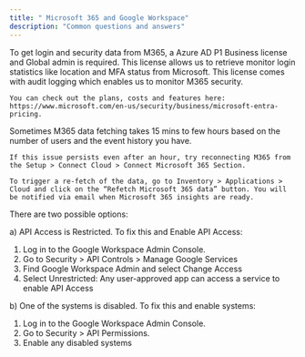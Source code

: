 ```yaml
---
title: " Microsoft 365 and Google Workspace"
description: "Common questions and answers"
---
```


<AccordionGroup>
  <Accordion title="What Is The Minimum User Rights And Licensing Needed To Complete The Microsoft 365 Portion Of The Assessment?">
    To get login and security data from M365, a Azure AD P1 Business license and Global admin is required. This license allows us to retrieve monitor login statistics like location and MFA status from Microsoft.  This license comes with audit logging which enables us to monitor M365 security.

    You can check out the plans, costs and features here: https://www.microsoft.com/en-us/security/business/microsoft-entra-pricing.
  </Accordion>

  <Accordion title="Why Does My M365 Security Not Show Up Even After Connecting My Microsoft Account?">
    Sometimes M365 data fetching takes 15 mins to few hours based on the number of users and the event history you have.

    If this issue persists even after an hour, try reconnecting M365 from the Setup > Connect Cloud > Connect Microsoft 365 Section.

    To trigger a re-fetch of the data, go to Inventory > Applications > Cloud and click on the “Refetch Microsoft 365 data” button. You will be notified via email when Microsoft 365 insights are ready.
  </Accordion>

<Accordion title="Why Do I Keep Recieving An Authorization Error When Attempting To Connect My Google Workspace?">

There are two possible options:

  a) API Access is Restricted. 
  To fix this and Enable API Access: 
1. Log in to the Google Workspace Admin Console.
2. Go to Security > API Controls > Manage Google Services
3. Find Google Workspace Admin and select Change Access
4. Select Unrestricted: Any user-approved app can access a service to enable API Access
 
  b) One of the systems is disabled.
  To fix this and enable systems:  
1. Log in to the Google Workspace Admin Console.
2. Go to Security  > API Permissions.
3. Enable any disabled systems
  </Accordion>
  
</AccordionGroup>